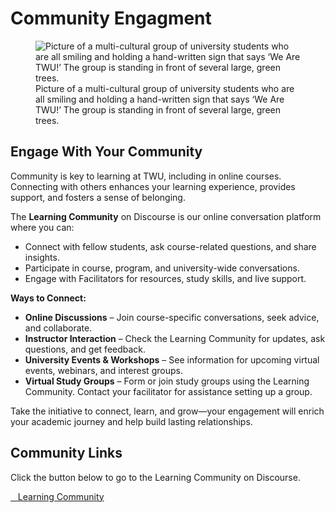 # Community Engagment {.unnumbered}

![Picture of a multi-cultural group of university students who are all smiling and holding a hand-written sign that says 'We Are TWU!' The group is standing in front of several large, green trees.](assets/community/Leaning_Hub.jpg)

## Engage With Your Community {.unnumbered}

Community is key to learning at TWU, including in online courses. Connecting with others enhances your learning experience, provides support, and fosters a sense of belonging.

The **Learning Community** on Discourse is our online conversation platform where you can:

- Connect with fellow students, ask course-related questions, and share insights.
- Participate in course, program, and university-wide conversations.
- Engage with Facilitators for resources, study skills, and live support.

**Ways to Connect:**

- **Online Discussions** – Join course-specific conversations, seek advice, and collaborate.
- **Instructor Interaction** – Check the Learning Community for updates, ask questions, and get feedback.
- **University Events & Workshops** – See information for upcoming virtual events, webinars, and interest groups.
- **Virtual Study Groups** – Form or join study groups using the Learning Community. Contact your facilitator for assistance setting up a group.

Take the initiative to connect, learn, and grow—your engagement will enrich your academic journey and help build lasting relationships.

## Community Links

Click the button below to go to the Learning Community on Discourse.

<a href="https://twu.discourse.group/auth/microsoft_office365" class="btn btn-primary"><i class="bi bi-chat-dots"></i>&nbsp;&nbsp; Learning Community</a>